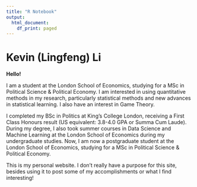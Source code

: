 ```yaml
---
title: "R Notebook"
output:
  html_document:
    df_print: paged
---
```


# Kevin (Lingfeng) Li

**Hello!**

I am a student at the London School of Economics, studying for a MSc in Political Science & Political Economy. I am interested in using quantitative methods in my research, particularly statistical methods and new advances in statistical learning. I also have an interest in Game Theory.

I completed my BSc in Politics at King's College London, receiving a First Class Honours result (US equivalent: 3.8-4.0 GPA or Summa Cum Laude). During my degree, I also took summer courses in Data Science and Machine Learning at the London School of Economics during my undergraduate studies. Now, I am now a postgraduate student at the London School of Economics, studying for a MSc in Political Science & Political Economy.

This is my personal website. I don't really have a purpose for this site, besides using it to post some of my accomplishments or what I find interesting!
